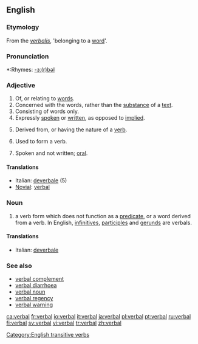 {{wikipediapl|verbal}}
==English==

===Etymology===
From the {{LL.}} ''[[verbalis]]'', 'belonging to a [[word]]'.

===Pronunciation===
*:Rhymes: [[Rhymes:English:-ɜː(r)bəl|-ɜː(r)bəl]]

===Adjective===
{{en-adj|-}}

# Of, or relating to [[word]]s.
# Concerned with the words, rather than the [[substance]] of a [[text]].
# Consisting of words only.
# Expressly [[spoken]] or [[written]], as opposed to [[implied]].
# {{italbrac|grammar}} Derived from, or having the nature of a [[verb]].
# {{italbrac|grammar}} Used to form a verb.
# Spoken and not written; [[oral]].

====Translations====
{{top}}
*Italian: [[deverbale]] (5)
*[[Novial]]: [[verbal]]
{{mid}}
{{bottom}}

===Noun===
{{en-noun}}
# {{context|grammar}} a verb form which does not function as a [[predicate]], or a word derived from a verb. In English, [[infinitive]]s, [[participle]]s and [[gerund]]s are verbals.

====Translations====
{{trans-top|grammar}}
*Italian: [[deverbale]] {{m}}
{{trans-mid}}
{{trans-bottom}}

===See also===
*[[verbal complement]]
*[[verbal diarrhoea]]
*[[verbal noun]]
*[[verbal regency]]
*[[verbal warning]]

[[Category:English transitive verbs]]

[[ca:verbal]]
[[fr:verbal]]
[[io:verbal]]
[[it:verbal]]
[[ja:verbal]]
[[pl:verbal]]
[[pt:verbal]]
[[ru:verbal]]
[[fi:verbal]]
[[sv:verbal]]
[[vi:verbal]]
[[tr:verbal]]
[[zh:verbal]]
